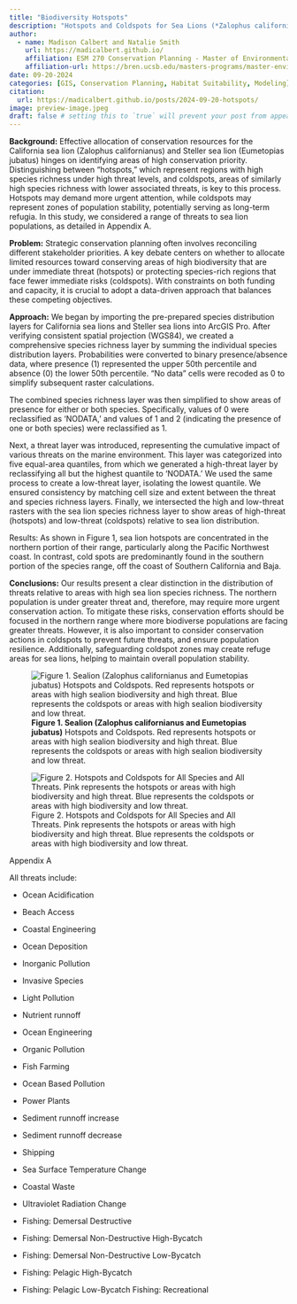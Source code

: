 ```yaml
---
title: "Biodiversity Hotspots"
description: "Hotspots and Coldspots for Sea Lions (*Zalophus californianus and Eumetopias jubatus*)"
author:
  - name: Madison Calbert and Natalie Smith
    url: https://madicalbert.github.io/
    affiliation: ESM 270 Conservation Planning - Master of Environmental Science & Management Program @ The Bren School (UCSB)
    affiliation-url: https://bren.ucsb.edu/masters-programs/master-environmental-science-and-management 
date: 09-20-2024
categories: [GIS, Conservation Planning, Habitat Suitability, Modeling] 
citation: 
  url: https://madicalbert.github.io/posts/2024-09-20-hotspots/ 
image: preview-image.jpeg
draft: false # setting this to `true` will prevent your post from appearing on your listing page until you're ready!
---
```


**Background:** Effective allocation of conservation resources for the California sea lion (Zalophus californianus) and Steller sea lion (Eumetopias jubatus) hinges on identifying areas of high conservation priority. Distinguishing between “hotspots,” which represent regions with high species richness under high threat levels, and coldspots, areas of similarly high species richness with lower associated threats, is key to this process. Hotspots may demand more urgent attention, while coldspots may represent zones of population stability, potentially serving as long-term refugia. In this study, we considered a range of threats to sea lion populations, as detailed in Appendix A.

**Problem:** Strategic conservation planning often involves reconciling different stakeholder priorities. A key debate centers on whether to allocate limited resources toward conserving areas of high biodiversity that are under immediate threat (hotspots) or protecting species-rich regions that face fewer immediate risks (coldspots). With constraints on both funding and capacity, it is crucial to adopt a data-driven approach that balances these competing objectives.

**Approach:** We began by importing the pre-prepared species distribution layers for California sea lions and Steller sea lions into ArcGIS Pro. After verifying consistent spatial projection (WGS84), we created a comprehensive species richness layer by summing the individual species distribution layers. Probabilities were converted to binary presence/absence data, where presence (1) represented the upper 50th percentile and absence (0) the lower 50th percentile. "No data" cells were recoded as 0 to simplify subsequent raster calculations.

The combined species richness layer was then simplified to show areas of presence for either or both species. Specifically, values of 0 were reclassified as 'NODATA,' and values of 1 and 2 (indicating the presence of one or both species) were reclassified as 1.

Next, a threat layer was introduced, representing the cumulative impact of various threats on the marine environment. This layer was categorized into five equal-area quantiles, from which we generated a high-threat layer by reclassifying all but the highest quantile to 'NODATA.' We used the same process to create a low-threat layer, isolating the lowest quantile. We ensured consistency by matching cell size and extent between the threat and species richness layers. Finally, we intersected the high and low-threat rasters with the sea lion species richness layer to show areas of high-threat (hotspots) and low-threat (coldspots) relative to sea lion distribution.

Results: As shown in Figure 1, sea lion hotspots are concentrated in the northern portion of their range, particularly along the Pacific Northwest coast. In contrast, cold spots are predominantly found in the southern portion of the species range, off the coast of Southern California and Baja.

**Conclusions:** Our results present a clear distinction in the distribution of threats relative to areas with high sea lion species richness. The northern population is under greater threat and, therefore, may require more urgent conservation action. To mitigate these risks, conservation efforts should be focused in the northern range where more biodiverse populations are facing greater threats. However, it is also important to consider conservation actions in coldspots to prevent future threats, and ensure population resilience. Additionally, safeguarding coldspot zones may create refuge areas for sea lions, helping to maintain overall population stability.

![**Figure 1. Sealion (Zalophus californianus and Eumetopias jubatus)** Hotspots and Coldspots. Red represents hotspots or areas with high sealion biodiversity and high threat. Blue represents the coldspots or areas with high sealion biodiversity and low threat.](figures/figure1.jpg)

![Figure 2. Hotspots and Coldspots for All Species and All Threats. Pink represents the hotspots or areas with high biodiversity and high threat. Blue represents the coldspots or areas with high biodiversity and low threat.](figures/figure2.jpg)

Appendix A

All threats include:

-   Ocean Acidification

-   Beach Access

-   Coastal Engineering

-   Ocean Deposition

-   Inorganic Pollution

-   Invasive Species

-   Light Pollution

-   Nutrient runnoff

-   Ocean Engineering

-   Organic Pollution

-   Fish Farming

-   Ocean Based Pollution

-   Power Plants

-   Sediment runnoff increase

-   Sediment runnoff decrease

-   Shipping

-   Sea Surface Temperature Change

-   Coastal Waste

-   Ultraviolet Radiation Change

-   Fishing: Demersal Destructive

-   Fishing: Demersal Non-Destructive High-Bycatch

-   Fishing: Demersal Non-Destructive Low-Bycatch

-   Fishing: Pelagic High-Bycatch

-   Fishing: Pelagic Low-Bycatch Fishing: Recreational
